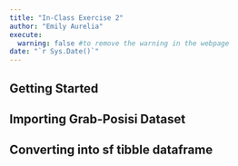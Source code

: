 ```yaml
---
title: "In-Class Exercise 2"
author: "Emily Aurelia"
execute: 
  warning: false #to remove the warning in the webpage
date: "`r Sys.Date()`"
---
```


## Getting Started

## Importing Grab-Posisi Dataset

## Converting into sf tibble dataframe